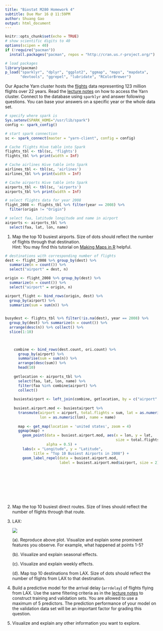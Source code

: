 ```yaml
---
title: "Biostat M280 Homework 4"
subtitle: Due Mar 16 @ 11:59PM
author: Shuang Gao
output: html_document
---
```


```r
knitr::opts_chunk$set(echo = TRUE)
# show scientific digits to 40
options(scipen = 40)
if (!require("pacman"))
  install.packages("pacman", repos = "http://cran.us.r-project.org/")

# load packages
library(pacman)
p_load("sparklyr", "dplyr", "ggplot2", "ggmap", "maps", "mapdata",
       "devtools", "ggrepel", "lubridate", "RColorBrewer")
```

Our Apache Yarn cluster hosts the [flights](http://stat-computing.org/dataexpo/2009/the-data.html) data representing 123 million flights over 22 years. Read the [lecture notes](http://hua-zhou.github.io/teaching/biostatm280-2018winter/slides/12-sparklyr/sparklyr-flights.html) on how to access the Yarn cluster. Connect to the database using `sparklyr` and answer following questions. You can base your answers on a specific year or the whole data set.
```r
# specify where spark is
Sys.setenv(SPARK_HOME="/usr/lib/spark")
config <- spark_config()

# start spark connection 
sc <- spark_connect(master = "yarn-client", config = config)

# Cache flights Hive table into Spark
flights_tbl <- tbl(sc, 'flights') 
flights_tbl %>% print(width = Inf)

# Cache airlines Hive table into Spark
airlines_tbl <- tbl(sc, 'airlines')
airlines_tbl %>% print(width = Inf)

# Cache airports Hive table into Spark
airports_tbl <- tbl(sc, 'airports')
airports_tbl %>% print(width = Inf)

```

```r
# select flights data for year 2008 
flight_2008 <- flights_tbl %>% filter(year == 2008) %>%
  filter(origin != "Origin")

# select faa, latitude longitude and name in airport
airports <- airports_tbl %>%
  select(faa, lat, lon, name)

```


1. Map the top 10 busiest airports. Size of dots should reflect the number of flights through that destination.  
Hint: You may find this tutorial on [Making Maps in R](http://eriqande.github.io/rep-res-web/lectures/making-maps-with-R.html) helpful.

```r
# destinations with corresponding number of flights
dest <- flight_2008 %>% group_by(dest) %>%
  summarize(n = count()) %>%
  select("airport" = dest, n)

origin <- flight_2008 %>% group_by(dest) %>%
  summarize(n = count()) %>%
  select("airport" = origin, n)

airport_flight <- bind_rows(origin, dest) %>%
  group_by(airport) %>%
  summarize(sum = sum(n)) %>%
  

busydest <- flights_tbl %>% filter(!is.na(dest), year == 2008) %>%
  group_by(dest) %>% summarize(n = count()) %>%
  arrange(desc(n)) %>% collect() %>%
  slice(1:10)


    
    combine <- bind_rows(dest.count, ori.count) %>%
      group_by(airport) %>%
      summarise(sum = sum(n)) %>%
      arrange(desc(sum)) %>%
      head(10)
    
    getlocation <- airports_tbl %>%
      select(faa, lat, lon, name) %>%
      filter(faa %in% combine$airport) %>%
      collect()
    
    busiestairport <- left_join(combine, getlocation, by = c("airport" = "faa")) 
    
    busiest.airport.mod <- busiestairport %>%
      transmute(airport = airport, total.flights = sum, lat = as.numeric(lat), 
                lon = as.numeric(lon), name = name)
    
      map <- get_map(location = 'united states', zoom = 4)
      ggmap(map) + 
        geom_point(data = busiest.airport.mod, aes(x = lon, y = lat, 
                                                   size = total.flights), 
                   alpha = 0.5) +
        labs(x = "Longitude", y = "Latitude", 
             title = "Top 10 Busiest Airports in 2008") +
        geom_label_repel(data = busiest.airport.mod, 
                         label = busiest.airport.mod$airport, size = 2)





  
  
  
```


2. Map the top 10 busiest direct routes. Size of lines should reflect the number of flights through that route.

3. LAX:
  
    <p align="center">
    ![](./lax-by-day-98-08.png)
    </p>

    (a). Reproduce above plot. Visualize and explain some prominent features you observe. For example, what happened at points 1-5?

    (b). Visualize and explain seasonal effects.
  
    (c). Visualize and explain weekly effects.
  
    (d). Map top 10 destinations from LAX. Size of dots should reflect the number of flights from LAX to that destination.
    
0. Build a predictive model for the arrival delay (`arrdelay`) of flights flying from LAX. Use the same filtering criteria as in the [lecture notes](http://hua-zhou.github.io/teaching/biostatm280-2018winter/slides/12-sparklyr/sparklyr-flights.html) to construct training and validation sets. You are allowed to use a maximum of 5 predictors. The prediction performance of your model on the validation data set will be an important factor for grading this question.
    
0. Visualize and explain any other information you want to explore.
  